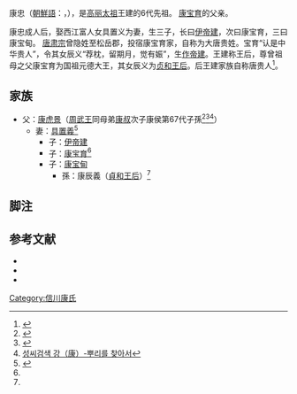 康忠（[[朝鮮語|朝鮮語]]：{{lang|ko|강충}}，{{bd|?||?}}），是[[高丽太祖|高丽太祖]]王建的6代先祖。 [[康宝育|康宝育]]的父亲。

康忠成人后，娶西江富人女具置义为妻，生三子，长曰[[伊帝建|伊帝建]]，次曰康宝育，三曰康宝甸。 [[唐肃宗|唐肃宗]]曾隐姓至松岳郡，投宿康宝育家，自称为大唐贵姓。宝育“认是中华贵人”，令其女辰义“荐枕，留期月，觉有娠”，生[[王帝建|作帝建]]。王建称王后，尊曾祖母之父康宝育为国祖元德大王，其女辰义为[[贞和王后|贞和王后]]。后王建家族自称唐贵人<ref>{{Harvnb|世界日报|2013|p=}}</ref>。


==家族==
* 父：[[康虎景|康虎景]]（[[周朝|周]][[武王|武王]]同母弟[[康叔|康叔]]次子康侯第67代子孫<ref>{{Harvnb|韓国民族文化大百科事典|p=}}</ref><ref>{{Harvnb|世界日報|2013|p=}}</ref><ref>[https://web.archive.org/web/20161125064730/http://www.rootsinfo.co.kr/info/roots/view_bon.php?H=%CB%AC&S=%B0%AD 성씨검색 강（康）-뿌리를 찾아서]</ref>）
** 妻：[[具置義|具置義]]<ref name="#1">{{Harvnb|高雲基|2001|p=87}}</ref>
*** 子：[[伊帝建|伊帝建]]
*** 子：[[康宝育|康宝育]]<ref name="#1"/>
*** 子：[[康宝甸|康宝甸]]
**** 孫：康辰義（[[貞和王后|貞和王后]]）<ref name="#1"/>

== 脚注 ==
<references/>

==参考文献==
*{{Cite book|1=|author=|date=|title=NAVER知識検索 신천강씨 信川康氏|publisher=[[韓國民族文化大百科|韓國民族文化大百科]]|url=http://terms.naver.com/entry.nhn?docId=290691&cid=42835&categoryId=42835&mobile|ref={{Harvid|韓国民族文化大百科事典|}}}}{{Dead link|date=2018年6月 |bot=InternetArchiveBot |fix-attempted=no }}
*{{Cite book|1= |author= |date=2013-04-02 |title=김성회의 뿌리를 찾아서 |publisher=[[世界日報|世界日報]]（{{tsl|ko|세계일보|}}） |url=http://www.segye.com/content/html/2013/04/02/20130402004548.html |accessdate= |ref={{Harvid|世界日報|2013}} |deadurl=bot: unknown |archiveurl=https://web.archive.org/web/20160304201541/http://www.segye.com/content/html/2013/04/02/20130402004548.html |archivedate=2016-03-04 }}
*{{Cite book|1=|author=[[高雲基|高雲基]]|date=2001-12|title=韓国の中世における女性 : 13世紀の文献資料を中心に|series=[[慶應義塾大学|慶應義塾大学]]日吉紀要. 言語・文化・コミュニケーション No.27|6=|publisher=[[慶應義塾大学|慶應義塾大学]]日吉紀要刊行委員会|url=http://koara.lib.keio.ac.jp/xoonips/modules/xoonips/download.php/AN10032394-20011207-0085.pdf?file_id=10717|ref={{Harvid|高雲基|2001}}|access-date=2016-11-13|archive-date=2022-06-08|archive-url=https://web.archive.org/web/20220608064128/https://koara.lib.keio.ac.jp/xoonips/modules/xoonips/download.php/AN10032394-20011207-0085.pdf?file_id=10717}}

[[Category:信川康氏|Category:信川康氏]]